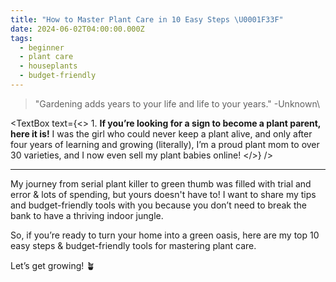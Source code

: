 ```yaml
---
title: "How to Master Plant Care in 10 Easy Steps \U0001F33F"
date: 2024-06-02T04:00:00.000Z
tags:
  - beginner
  - plant care
  - houseplants
  - budget-friendly
---
```


<CaptionedImage imgUrl="/10-best-living-room-indoor-plants-01.webp" />

> "Gardening adds years to your life and life to your years." -Unknown\
>

<TextBox
  text={<>
    1. **If you’re looking for a sign to become a plant parent, here it is!** I was the girl who could never keep a plant alive, and only after four years of learning and growing (literally), I’m a proud plant mom to over 30 varieties, and I now even sell my plant babies online!
  </>}
/>

***

<PullQuote text="&#x22;Gardening adds years to your life and life to your years.&#x22;" author=" -Unknown" />

My journey from serial plant killer to green thumb was filled with trial and error & lots of spending, but yours doesn't have to! I want to share my tips and budget-friendly tools with you because you don’t need to break the bank to have a thriving indoor jungle.

So, if you’re ready to turn your home into a green oasis, here are my top 10 easy steps & budget-friendly tools for mastering plant care.

Let’s get growing! 🪴
